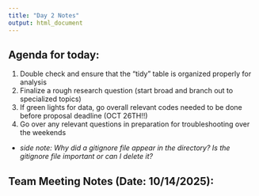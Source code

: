 ```yaml
---
title: "Day 2 Notes"
output: html_document
---
```


## Agenda for today:

1)  Double check and ensure that the "tidy" table is organized properly for analysis
2)  Finalize a rough research question (start broad and branch out to specialized topics)
3)  If green lights for data, go overall relevant codes needed to be done before proposal deadline (OCT 26TH!!)
4)  Go over any relevant questions in preparation for troubleshooting over the weekends
  - *side note: Why did a gitignore file appear in the directory? Is the gitignore file important or can I delete it?*


## Team Meeting Notes (Date: 10/14/2025):
